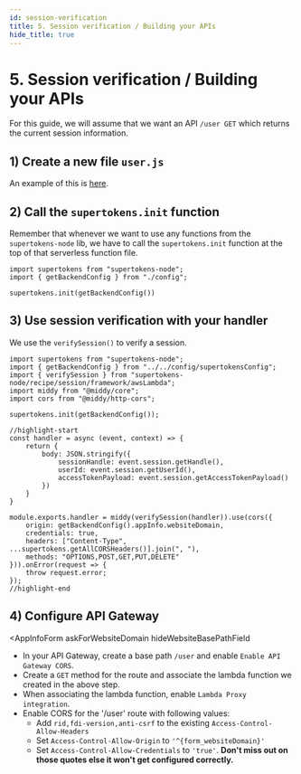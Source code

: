 ```yaml
---
id: session-verification
title: 5. Session verification / Building your APIs
hide_title: true
---
```


<!-- COPY DOCS -->
<!-- ./thirdpartyemailpassword/serverless/with-aws-lambda/session-verification.mdx -->


# 5. Session verification / Building your APIs

For this guide, we will assume that we want an API `/user GET` which returns the current session information.

## 1) Create a new file `user.js`
An example of this is [here](https://github.com/supertokens/supertokens-auth-react/blob/master/examples/with-aws-lambda/backend/user.js).

## 2) Call the `supertokens.init` function
Remember that whenever we want to use any functions from the `supertokens-node` lib, we have to call the `supertokens.init` function at the top of that serverless function file.

```tsx title="user.js"
import supertokens from "supertokens-node";
import { getBackendConfig } from "./config";

supertokens.init(getBackendConfig())
```


## 3) Use session verification with your handler
We use the `verifySession()` to verify a session.

```tsx title="user.js"
import supertokens from "supertokens-node";
import { getBackendConfig } from "../../config/supertokensConfig";
import { verifySession } from "supertokens-node/recipe/session/framework/awsLambda";
import middy from "@middy/core";
import cors from "@middy/http-cors";

supertokens.init(getBackendConfig());

//highlight-start
const handler = async (event, context) => {
    return {
        body: JSON.stringify({
            sessionHandle: event.session.getHandle(),
            userId: event.session.getUserId(),
            accessTokenPayload: event.session.getAccessTokenPayload()
        })
    }
}

module.exports.handler = middy(verifySession(handler)).use(cors({
    origin: getBackendConfig().appInfo.websiteDomain,
    credentials: true,
    headers: ["Content-Type", ...supertokens.getAllCORSHeaders()].join(", "),
    methods: "OPTIONS,POST,GET,PUT,DELETE"
})).onError(request => {
    throw request.error;
});
//highlight-end
```

## 4) Configure API Gateway

<AppInfoForm
    askForWebsiteDomain
    hideWebsiteBasePathField
>

- In your API Gateway, create a base path `/user` and enable `Enable API Gateway CORS`.
- Create a `GET` method for the route and associate the lambda function we created in the above step.
- When associating the lambda function, enable `Lambda Proxy integration`.
- Enable CORS for the '/user' route with following values:
    - Add `rid,fdi-version,anti-csrf` to the existing `Access-Control-Allow-Headers`
    - Set `Access-Control-Allow-Origin` to `'^{form_websiteDomain}'`
    - Set `Access-Control-Allow-Credentials` to `'true'`. **Don't miss out on those quotes else it won't get configured correctly.**

</AppInfoForm>
